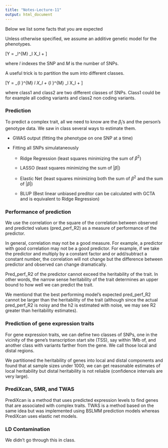 ```yaml
---
title: "Notes-Lecture-11"
output: html_document
---
```


Below we list some facts that you are expected  

Unless otherwise specified, we assume an additive genetic model for the phenotypes.

\[Y = \sum_l^{M} \beta_l X_l + \epsilon\]

where $l$ indexes the SNP and $M$ is the number of SNPs. 

A useful trick is to partition the sum into different classes.

\[Y = \sum_{l \in \text{class1}}^{M} \beta_l X_l + \sum_{l \in \text{class2}}^{M} \beta_l X_l + \epsilon\]

where class1 and class2 are two different classes of SNPs. Class1 could be for example all coding variants and class2 non coding variants.

### Prediction

To predict a complex trait, all we need to know are the $\beta_l$'s and the person's genotype data. We saw in class several ways to estimate them.

- GWAS output (fitting the phenotype on one SNP at a time)

- Fitting all SNPs simulataneously
    - Ridge Regression (least squares minimizing the sum of $\beta^2$)
    - LASSO (least squares minimizing the sum of $|\beta|$)
    - Elastic Net (least squares minimizing both the sum of $\beta^2$ and the sum of $|\beta|$)

    - BLUP (Best linear unbiased preditor can be calculated with GCTA and is equivalent to Ridge Regression)

### Performance of prediction

We use the correlation or the square of the correlation between observed and predicted values (pred_perf_R2) as a measure of performance of the predictor. 

In general, correlation may not be a good measure. For example, a predictor with good correlation may not be a good predictor. For example, if we take the predictor and multiply by a constant factor and or add/subtract a constant number, the correlation will not change but the difference between predictor and observed can change dramatically.

Pred_perf_R2 of the predictor cannot exceed the heritability of the trait. In other words, the narrow sense heritability of the trait determines an upper bound to how well we can predict the trait.

We mentiond that the best performing model's expected pred_perf_R2 cannot be larger than the heritability of the trait (although since the actual pred_perf_R2 is noisy and the h2 is estimated with noise, we may see R2 greater than heritability estimates). 

### Prediction of gene expression traits

For gene expression traits, we can define two classes of SNPs, one in the vicinity of the gene's transcription start site (TSS), say within 1Mb of, and another class with variants farther from the gene. We call those local and distal regions.

We partitioned the heritability of genes into local and distal components and found that at sample sizes under 1000, we can get reasonable estimates of local heritability but distal heritability is not reliable (confidence intervals are very large).

### PrediXcan, SMR, and TWAS

PrediXcan is a method that uses predicted expression levels to find genes that are associated with complex traits. TWAS is a method based on the same idea but was implemented using BSLMM prediction models whereas PrediXcan uses elastic net models.

### LD Contamination

We didn't go through this in class.











  
